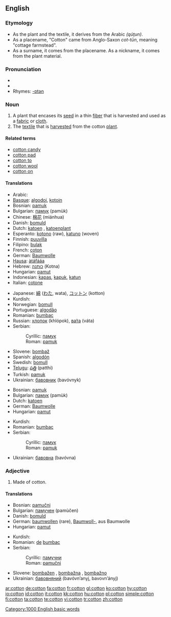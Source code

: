 ==English==
{{wikipedia|cotton}}

===Etymology===
*As the plant and the textile, it derives from the Arabic {{ARchar|[[قطن]]}} ''(qúţun)''.
*As a placename, "Cotton" came from Anglo-Saxon ''cot-tūn'', meaning "cottage farmstead".
*As a surname, it comes from the placename. As a nickname, it comes from the plant material.

===Pronunciation===
* {{audio|en-us-cotton.ogg|Audio (US)}}
* {{IPA|/kɒtɛn/ (Aust,UK), /kɒɛn/ (UK)}}
* Rhymes: [[Rhymes:English:-ɒtən|-ɒtən]]

===Noun===
{{en-noun|-}}

# A plant that encases its [[seed]] in a thin [[fiber]] that is harvested and used as a [[fabric]] or [[cloth]].
# The [[textile]] that is [[harvest]]ed from the cotton [[plant]].

====Related terms====
*[[cotton candy]]
*[[cotton pad]]
*[[cotton to]]
*[[cotton wool]]
*[[cotton on]]

====Translations====
{{trans-top|plant}}
*Arabic: {{ARchar|[[قطن]]}} {{IPAchar|(quţn, qúţun)}} {{m}}
*[[Basque]]: [[algodoi]], [[kotoin]]
*Bosnian: [[pamuk#Bosnian|pamuk]] {{m}}
*Bulgarian: [[памук]] (pamùk) {{m}}
*Chinese: [[棉花]] (miánhua)
*Danish: [[bomuld]]
*Dutch: [[katoen]] {{m}}, [[katoenplant]] {{m}}
*Esperanto: [[kotono]] (raw), [[katuno]] (woven)
*Finnish: [[puuvilla]]
*Filipino: [[bulak]]
*French: [[coton]] {{m}}
*German: [[Baumwolle]] {{f}}
*[[Hausa]]: [[àtáfááa]]
*Hebrew: [[כותנה]] (Kotna) {{m}}
*Hungarian: [[pamut]]
*Indonesian: [[kapas]], [[kapuk]], [[katun]]
*Italian: [[cotone]] {{m}}
{{trans-mid}}
*Japanese: [[綿]] ([[わた]], wata), [[コットン]] (kotton)
*Kurdish: {{KUchar|[[لۆکه‌]]}}
*Norwegian: [[bomull]]
*Portuguese: [[algodão]] {{m}}
*Romanian: [[bumbac]] {{m}}
*Russian: [[хлопок]] {{m}} (khlópok), [[вата|ва́та]] (váta) {{f}}
*Serbian:
*:Cyrillic: [[памук#Serbian|памук]] {{m}}
*:Roman: [[pamuk#Serbian|pamuk]] {{m}}
*Slovene: [[bombaž]] {{m}}
*Spanish: [[algodón]] {{m}}
*Swedish: [[bomull]]
*[[Telugu]]: [[పత్తి]] (patthi)
*Turkish: [[pamuk#Turkish|pamuk]]
*Ukrainian: [[бавовник]] (bavóvnyk) {{m}}
{{trans-bottom}}

{{trans-top|fabric}}
*Bosnian: [[pamuk#Bosnian|pamuk]] {{m}}
*Bulgarian: [[памук]] (pamùk) {{m}}
*Dutch: [[katoen]] {{n}}
* German: [[Baumwolle]] {{f}}
*Hungarian: [[pamut]]
{{trans-mid}}
*Kurdish: {{KUchar|[[لۆکه‌]]}}
*Romanian: [[bumbac]] {{n}}
*Serbian:
*:Cyrillic: [[памук#Serbian|памук]] {{m}}
*:Roman: [[pamuk#Serbian|pamuk]] {{m}}
*Ukrainian: [[бавовна]] (bavóvna) {{f}}
{{trans-bottom}}

===Adjective===
{{en-adj|-}}

# Made of cotton.

====Translations====
{{trans-top|made of cotton}}
*Bosnian: [[pamučni#Bosnian|pamučni]]
*Bulgarian: [[памучен]] (pamùčеn)
*Danish: [[bomuld]]
* German: [[baumwollen]] (rare), [[Baumwoll-]], aus Baumwolle
*Hungarian: [[pamut]]
{{trans-mid}}
*Kurdish: {{KUchar|[[لۆکه‌]]}}
*Romanian: [[de]] [[bumbac]]
*Serbian:
*:Cyrillic: [[памучни#Serbian|памучни]]
*:Roman: [[pamučni#Serbian|pamučni]]
*Slovene: [[bombažen]] {{m}}, [[bombažna]] {{f}}, [[bombažno]] {{n}}
*Ukrainian: [[бавовняний]] (bavóvn’anyj, bavovn’ányj) {{m}}
{{trans-bottom}}

[[Category:1000 English basic words]]

[[ar:cotton]]
[[de:cotton]]
[[fa:cotton]]
[[fr:cotton]]
[[gl:cotton]]
[[ko:cotton]]
[[hy:cotton]]
[[io:cotton]]
[[id:cotton]]
[[it:cotton]]
[[kk:cotton]]
[[hu:cotton]]
[[pl:cotton]]
[[simple:cotton]]
[[fi:cotton]]
[[ta:cotton]]
[[te:cotton]]
[[vi:cotton]]
[[tr:cotton]]
[[zh:cotton]]